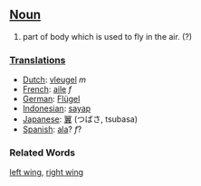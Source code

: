 ==[[Noun]]==
#part of body which is used to fly in the air. (?)

===[[Translation]]s===
*[[Dutch]]: [[vleugel]] ''m''
*[[French]]: [[aile]] ''f''
*[[German]]: [[Flügel]]
*[[Indonesian]]: [[sayap]]
*[[Japanese]]: [[翼]] (つばさ, tsubasa)
*[[Spanish]]: [[ala]]? ''f''?

=== Related Words ===
[[left wing]], [[right wing]]